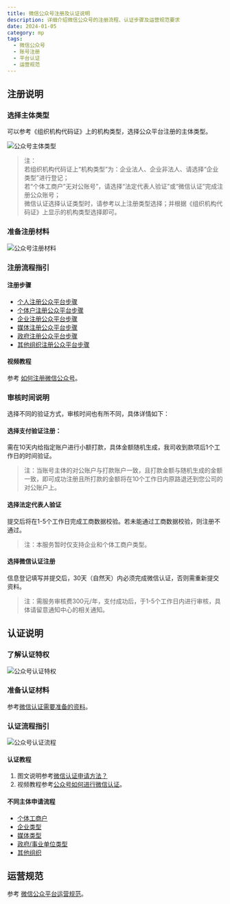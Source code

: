 ```yaml
---
title: 微信公众号注册及认证说明
description: 详细介绍微信公众号的注册流程、认证步骤及运营规范要求
date: 2024-01-05
category: mp
tags:
  - 微信公众号
  - 账号注册
  - 平台认证
  - 运营规范
---
```


## 注册说明

### 选择主体类型

可以参考《组织机构代码证》上的机构类型，选择公众平台注册的主体类型。

![公众号主体类型](https://img.dava.cc/img/公众号主体类型.png)
> 注：  
> 若组织机构代码证上“机构类型”为：企业法人、企业非法人、请选择“企业类型”进行登记；  
> 若“个体工商户”无对公账号”，请选择“法定代表人验证”或“微信认证”完成注册公众账号；  
> 微信认证选择认证类型时，请参考以上注册类型选择；并根据《组织机构代码证》上显示的机构类型选择即可。

### 准备注册材料

![公众号注册材料](https://img.dava.cc/img/公众号注册材料.png)

### 注册流程指引

#### 注册步骤

- [个人注册公众平台步骤](https://kf.qq.com/faq/120911VrYVrA151009eIrYvy.html)
- [个体户注册公众平台步骤](https://kf.qq.com/faq/120911VrYVrA151009JB3i2Q.html)
- [企业注册公众平台步骤](https://kf.qq.com/faq/120911VrYVrA151013MfYvYV.html)
- [媒体注册公众平台步骤](https://kf.qq.com/faq/120911VrYVrA151013aMNfeQ.html)
- [政府注册公众平台步骤](https://kf.qq.com/faq/120911VrYVrA15100973ABZz.html)
- [其他组织注册公众平台步骤](https://kf.qq.com/faq/120911VrYVrA151013nYFZ7Z.html)

#### 视频教程

参考 [如何注册微信公众号](https://v.qq.com/x/page/o3356q7wjsu.html)。

### 审核时间说明

选择不同的验证方式，审核时间也有所不同，具体详情如下：

#### 选择支付验证注册：

需在10天内给指定账户进行小额打款，具体金额随机生成，我司收到款项后1个工作日的时间验证。

> 注：当账号主体的对公账户与打款账户一致，且打款金额与随机生成的金额一致，即可成功注册且所打款的金额将在10个工作日内原路退还到您公司的对公账户上。

#### 选择法定代表人验证

提交后将在1-5个工作日完成工商数据校验。若未能通过工商数据校验，则注册不通过。

> 注：本服务暂时仅支持企业和个体工商户类型。

#### 选择微信认证注册

信息登记填写并提交后，30天（自然天）内必须完成微信认证，否则需重新提交资料。

> 注：需服务审核费300元/年，支付成功后，于1-5个工作日内进行审核，具体请留意通知中心的相关通知。

## 认证说明

### 了解认证特权

![公众号认证特权](https://img.dava.cc/img/公众号认证特权.png)

### 准备认证材料

参考[微信认证需要准备的资料](https://kf.qq.com/faq/161219qAvQjM161219FNRn2y.html)。

### 认证流程指引

![公众号认证流程](https://img.dava.cc/img/公众号认证流程.png)

#### 认证教程

1. 图文说明参考[微信认证申请方法？](https://kf.qq.com/faq/161219Uj6jQF161219FB3Iz2.html)
2. 视频教程参考[公众号如何进行微信认证](https://v.qq.com/x/page/c3356836nh1.html)。

#### 不同主体申请流程

- [个体工商户](https://kf.qq.com/faq/161220rIzi2m161220ER7zEB.html)
- [企业类型](https://kf.qq.com/faq/161220Brem2Q161220uUjERB.html)
- [媒体类型](https://kf.qq.com/faq/161220ABZ3Ib161220U7NnIV.html)
- [政府/事业单位类型](https://kf.qq.com/faq/161220J3eEN7161220UzyEzi.html)
- [其他组织](https://kf.qq.com/faq/161220jUr2mE161220iARjuM.html)

## 运营规范

参考 [微信公众平台运营规范](https://mp.weixin.qq.com/mp/opshowpage?action=newoplaw)。